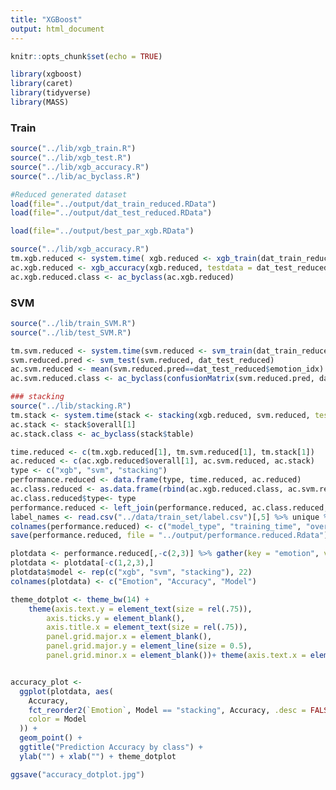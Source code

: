 ```yaml
---
title: "XGBoost"
output: html_document
---
```


```r
knitr::opts_chunk$set(echo = TRUE)
```

```r
library(xgboost)
library(caret)
library(tidyverse)
library(MASS)
```

### Train

```r
source("../lib/xgb_train.R")
source("../lib/xgb_test.R")
source("../lib/xgb_accuracy.R")
source("../lib/ac_byclass.R")

#Reduced generated dataset
load(file="../output/dat_train_reduced.RData")
load(file="../output/dat_test_reduced.RData")

```

```r
load(file="../output/best_par_xgb.RData")

source("../lib/xgb_accuracy.R")
tm.xgb.reduced <- system.time( xgb.reduced <- xgb_train(dat_train_reduced, par = best_par_xgb))
ac.xgb.reduced <- xgb_accuracy(xgb.reduced, testdata = dat_test_reduced, testlabel = dat_test_reduced$emotion_idx)
ac.xgb.reduced.class <- ac_byclass(ac.xgb.reduced)
```

### SVM

```r
source("../lib/train_SVM.R")
source("../lib/test_SVM.R")

tm.svm.reduced <- system.time(svm.reduced <- svm_train(dat_train_reduced, probability = TRUE, cost = 0.005))
svm.reduced.pred <- svm_test(svm.reduced, dat_test_reduced)
ac.svm.reduced <- mean(svm.reduced.pred==dat_test_reduced$emotion_idx)
ac.svm.reduced.class <- ac_byclass(confusionMatrix(svm.reduced.pred, dat_test_reduced$emotion_idx)$table)
```


```r
### stacking
source("../lib/stacking.R")
tm.stack <- system.time(stack <- stacking(xgb.reduced, svm.reduced, testdata = dat_test_reduced, coef = c(0.5, 0.5)))
ac.stack <- stack$overall[1]
ac.stack.class <- ac_byclass(stack$table)
```



```r
time.reduced <- c(tm.xgb.reduced[1], tm.svm.reduced[1], tm.stack[1])
ac.reduced <- c(ac.xgb.reduced$overall[1], ac.svm.reduced, ac.stack)
type <- c("xgb", "svm", "stacking")
performance.reduced <- data.frame(type, time.reduced, ac.reduced)
ac.class.reduced <- as.data.frame(rbind(ac.xgb.reduced.class, ac.svm.reduced.class, ac.stack.class))
ac.class.reduced$type<- type
performance.reduced <- left_join(performance.reduced, ac.class.reduced, by="type")
label_names <- read.csv("../data/train_set/label.csv")[,5] %>% unique %>% as.character()
colnames(performance.reduced) <- c("model_type", "training_time", "overall_accuracy", label_names)
save(performance.reduced, file = "../output/performance.reduced.Rdata")
```

```r
plotdata <- performance.reduced[,-c(2,3)] %>% gather(key = "emotion", value = label_names)
plotdata <- plotdata[-c(1,2,3),]
plotdata$model <- rep(c("xgb", "svm", "stacking"), 22)
colnames(plotdata) <- c("Emotion", "Accuracy", "Model")

theme_dotplot <- theme_bw(14) +
    theme(axis.text.y = element_text(size = rel(.75)),
        axis.ticks.y = element_blank(),
        axis.title.x = element_text(size = rel(.75)),
        panel.grid.major.x = element_blank(),
        panel.grid.major.y = element_line(size = 0.5),
        panel.grid.minor.x = element_blank())+ theme(axis.text.x = element_blank())


accuracy_plot <-
  ggplot(plotdata, aes(
    Accuracy,
    fct_reorder2(`Emotion`, Model == "stacking", Accuracy, .desc = FALSE),
    color = Model
  )) +
  geom_point() +
  ggtitle("Prediction Accuracy by class") +
  ylab("") + xlab("") + theme_dotplot

ggsave("accuracy_dotplot.jpg")
```